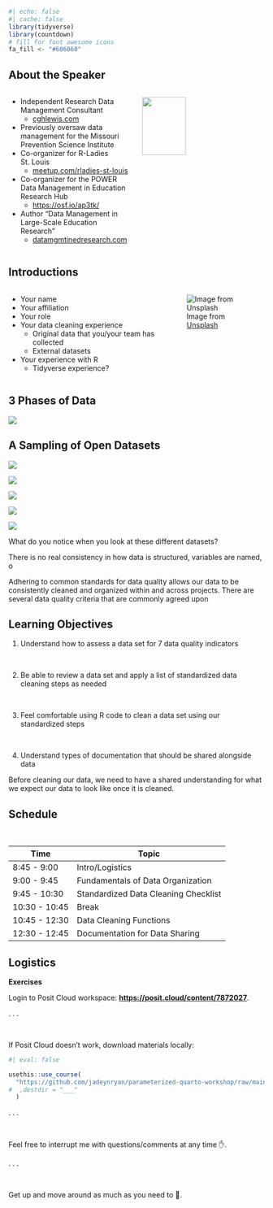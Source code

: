 
```r
#| echo: false
#| cache: false
library(tidyverse)
library(countdown)
# fill for font awesome icons
fa_fill <- "#606060"
```

## About the Speaker

::: columns
::: {.column width="50%"}

- Independent Research Data Management Consultant
   - [cghlewis.com](https://cghlewis.com/)
- Previously oversaw data management for the Missouri Prevention Science Institute
- Co-organizer for R-Ladies St. Louis
  - [meetup.com/rladies-st-louis](https://www.meetup.com/rladies-st-louis/)
- Co-organizer for the POWER Data Management in Education Research Hub
  - [https://osf.io/ap3tk/](https://osf.io/ap3tk/)
- Author "Data Management in Large-Scale Education Research"
  - [datamgmtinedresearch.com](https://datamgmtinedresearch.com/)

:::
 
::: {.column width="50%"}
![](images/book-cover.jpg){fig-align="center" width=60%}

:::
:::

## Introductions

::: columns
::: {.column width="60%"}

- Your name
- Your affiliation
- Your role
- Your data cleaning experience
  - Original data that you/your team has collected
  - External datasets
- Your experience with R
  - Tidyverse experience?

:::
 
::: {.column width="40%"}
![Image from [Unsplash](https://unsplash.com/photos/brown-and-black-short-coated-small-dog-with-white-long-coat-small-dog-on-gray-concrete-NIKl5WwL-RE)](images/greeting.jpg){fig-align="center"}
:::
:::


## 3 Phases of Data

![](images/phases.jpg){fig-align="center"}


## A Sampling of Open Datasets

::: {.r-stack}


![](images/publicdata5.PNG){.fragment}


![](images/publicdata2.PNG){.fragment}


![](images/publicdata1-1.PNG){.fragment}


![](images/publicdata6.PNG){.fragment}


![](images/publicdata4.PNG){.fragment}


:::

::: {.notes}
What do you notice when you look at these different datasets?

There is no real consistency in how data is structured, variables are named, o

Adhering to common standards for data quality allows our data to be consistently cleaned and organized within and across projects. There are several data quality criteria that are commonly agreed upon 
:::

## Learning Objectives

::: incremental

1.  Understand how to assess a data set for 7 data quality indicators

<br>

2.  Be able to review a data set and apply a list of standardized data cleaning steps as needed

<br>

3.  Feel comfortable using R code to clean a data set using our standardized steps

<br>

4.  Understand types of documentation that should be shared alongside data

:::

::: {.notes}
Before cleaning our data, we need to have a shared understanding for what we expect our data to look like once it is cleaned. 
:::


## Schedule

<br>


| Time          | Topic           |
|---------------|--------------------|
|8:45 - 9:00  |   Intro/Logistics | 
|9:00 - 9:45 | Fundamentals of Data Organization|
|9:45 - 10:30 | Standardized Data Cleaning Checklist|
|10:30 - 10:45 | Break|
|10:45 - 12:30 | Data Cleaning Functions|
|12:30 - 12:45 | Documentation for Data Sharing|

  
## Logistics

**Exercises**

Login to Posit Cloud workspace: [**https://posit.cloud/content/7872027**](https://posit.cloud/content/7872027).

. . .

<br>

If Posit Cloud doesn't work, download materials locally:

```r
#| eval: false

usethis::use_course(
  "https://github.com/jadeynryan/parameterized-quarto-workshop/raw/main/exercises/exercises.zip"
#  ,destdir = "___"
  )
```

. . .

<br>

Feel free to interrupt me with questions/comments at any time ✋.

. . .

<br>

Get up and move around as much as you need to 🚶.
  
